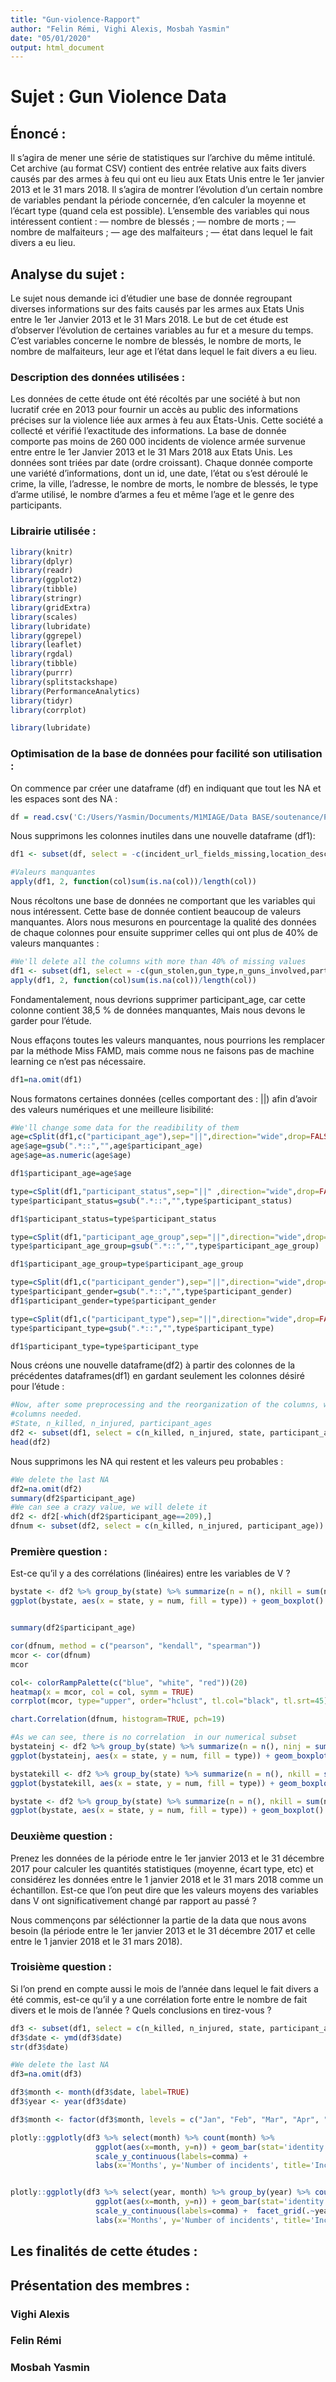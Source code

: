 ---
title: "Gun-violence-Rapport"
author: "Felin Rémi, Vighi Alexis, Mosbah Yasmin"
date: "05/01/2020"
output: html_document
---

# Sujet : Gun Violence Data
## Énoncé :
Il s’agira de mener une série de statistiques sur l’archive du même intitulé. Cet archive (au format CSV) contient des entrée relative aux faits divers causés par des armes à feu qui ont eu lieu aux Etats Unis entre le 1er janvier 2013 et le 31 mars 2018. Il s’agira de montrer l’évolution d’un certain nombre de variables pendant la période concernée, d’en calculer la moyenne et l’écart type (quand cela est possible). L’ensemble des variables qui nous intéressent contient :
— nombre de blessés ;
— nombre de morts ;
— nombre de malfaiteurs ;
— age des malfaiteurs ;
— état dans lequel le fait divers a eu lieu.

## Analyse du sujet :
Le sujet nous demande ici d'étudier une base de donnée regroupant diverses informations sur des faits causés par les armes aux Etats Unis entre le 1er Janvier 2013 et le 31 Mars 2018.
Le but de cet étude est d'observer l'évolution de certaines variables au fur  et a mesure du temps. C'est variables concerne le nombre de blessés, le nombre de morts, le nombre de malfaiteurs, leur age et l'état dans lequel le fait divers a eu lieu.



### Description des données utilisées :
Les données de cette étude ont été récoltés par une société à but non lucratif crée en 2013 pour fournir un accès au public des informations précises sur la violence liée aux armes à feu aux États-Unis.
Cette société a collecté et vérifié l'exactitude des informations.
La base de donnée comporte pas moins de 260 000 incidents de violence armée survenue entre entre le 1er Janvier 2013 et le 31 Mars 2018 aux Etats Unis.
Les données sont triées par date (ordre croissant).
Chaque donnée comporte une variété d'informations, dont un id, une date, l'état ou s'est déroulé le crime, la ville, l'adresse, le nombre de morts, le nombre de blessés, le type d'arme utilisé, le nombre d'armes a feu et même l'age et le genre des participants.

### Librairie utilisée :

```{r library , warning = FALSE, message = FALSE}
library(knitr)
library(dplyr)
library(readr)
library(ggplot2)
library(tibble)
library(stringr)
library(gridExtra)
library(scales)
library(lubridate)
library(ggrepel)
library(leaflet)
library(rgdal)
library(tibble)
library(purrr)
library(splitstackshape)
library(PerformanceAnalytics) 
library(tidyr)
library(corrplot)

library(lubridate)
```

### Optimisation de la base de données pour facilité son utilisation :

On commence par créer une dataframe (df) en indiquant que tout les NA et les espaces sont des NA :
```{r data , warning=FALSE}
df = read.csv('C:/Users/Yasmin/Documents/M1MIAGE/Data BASE/soutenance/Projet-R-Gun-violence-data-master/data/gun-violence-data.csv', header=TRUE,stringsAsFactors = FALSE, na.strings=c("NA", ""))
```


Nous supprimons les colonnes inutiles dans une nouvelle dataframe (df1):
```{r ,warning=FALSE}
df1 <- subset(df, select = -c(incident_url_fields_missing,location_description,notes,incident_url,incident_characteristics,longitude,latitude,sources, source_url))

#Valeurs manquantes
apply(df1, 2, function(col)sum(is.na(col))/length(col))
```

Nous récoltons une base de données ne comportant que les variables qui nous intéressent. 
Cette base de donnée contient beaucoup de valeurs manquantes.
Alors nous mesurons en pourcentage la qualité des données de chaque colonnes pour ensuite supprimer celles qui ont plus de 40% de valeurs manquantes :
```{r, warning=FALSE}

#We'll delete all the columns with more than 40% of missing values
df1 <- subset(df1, select = -c(gun_stolen,gun_type,n_guns_involved,participant_name,participant_relationship))
apply(df1, 2, function(col)sum(is.na(col))/length(col))
```

Fondamentalement, nous devrions supprimer participant_age, car cette colonne contient 38,5 % de données manquantes,
Mais nous devons le garder pour l'étude.

Nous effaçons toutes les valeurs manquantes, nous pourrions les remplacer par la méthode Miss FAMD, mais comme nous ne faisons pas de machine learning ce n'est pas nécessaire.

```{r, warning=FALSE}

df1=na.omit(df1)

```

Nous formatons certaines données (celles comportant des : ||) afin d’avoir des valeurs numériques et une meilleure lisibilité:
```{r,warning = FALSE, message = FALSE}
#We'll change some data for the readibility of them
age=cSplit(df1,c("participant_age"),sep="||",direction="wide",drop=FALSE)
age$age=gsub(".*::","",age$participant_age)
age$age=as.numeric(age$age)

df1$participant_age=age$age

type=cSplit(df1,"participant_status",sep="||" ,direction="wide",drop=FALSE)
type$participant_status=gsub(".*::","",type$participant_status)

df1$participant_status=type$participant_status

type=cSplit(df1,"participant_age_group",sep="||",direction="wide",drop=FALSE)
type$participant_age_group=gsub(".*::","",type$participant_age_group)

df1$participant_age_group=type$participant_age_group

type=cSplit(df1,c("participant_gender"),sep="||",direction="wide",drop=FALSE)
type$participant_gender=gsub(".*::","",type$participant_gender)
df1$participant_gender=type$participant_gender

type=cSplit(df1,c("participant_type"),sep="||",direction="wide",drop=FALSE)
type$participant_type=gsub(".*::","",type$participant_type)

df1$participant_type=type$participant_type
```

Nous créons une nouvelle dataframe(df2) à partir des colonnes de la précédentes dataframes(df1) en gardant seulement les  colonnes désiré pour l'étude :
```{r, warning=FALSE}

#Now, after some preprocessing and the reorganization of the columns, we will kept only the
#columns needed.
#State, n_killed, n_injured, participant_ages
df2 <- subset(df1, select = c(n_killed, n_injured, state, participant_age))
head(df2)
```

Nous supprimons les NA qui restent et les valeurs peu probables :
```{r, warning=FALSE}
#We delete the last NA
df2=na.omit(df2)
summary(df2$participant_age)
#We can see a crazy value, we will delete it
df2 <- df2[-which(df2$participant_age==209),]
dfnum <- subset(df2, select = c(n_killed, n_injured, participant_age))

```


### Première question :

Est-ce qu’il y a des corrélations (linéaires) entre les variables de V ?

```{r, warning=FALSE}
bystate <- df2 %>% group_by(state) %>% summarize(n = n(), nkill = sum(n_killed), ninj = sum(n_injured)) %>% tidyr::gather(key = "type", value = "num", nkill, ninj)
ggplot(bystate, aes(x = state, y = num, fill = type)) + geom_boxplot() + theme_bw()


summary(df2$participant_age)

cor(dfnum, method = c("pearson", "kendall", "spearman"))
mcor <- cor(dfnum)
mcor

col<- colorRampPalette(c("blue", "white", "red"))(20) 
heatmap(x = mcor, col = col, symm = TRUE)
corrplot(mcor, type="upper", order="hclust", tl.col="black", tl.srt=45)

chart.Correlation(dfnum, histogram=TRUE, pch=19)

#As we can see, there is no correlation  in our numerical subset
bystateinj <- df2 %>% group_by(state) %>% summarize(n = n(), ninj = sum(n_injured)) %>% tidyr::gather(key = "type", value = "num", ninj)
ggplot(bystateinj, aes(x = state, y = num, fill = type)) + geom_boxplot() + theme_bw()

bystatekill <- df2 %>% group_by(state) %>% summarize(n = n(), nkill = sum(n_killed))%>% tidyr::gather(key = "type", value = "num", nkill)
ggplot(bystatekill, aes(x = state, y = num, fill = type)) + geom_boxplot() + theme_bw()

bystate <- df2 %>% group_by(state) %>% summarize(n = n(), nkill = sum(n_killed), ninj = sum(n_injured)) %>% tidyr::gather(key = "type", value = "num", nkill, ninj)
ggplot(bystate, aes(x = state, y = num, fill = type)) + geom_boxplot() + theme_bw()

```


### Deuxième question :

Prenez les données de la période entre le 1er janvier 2013 et le 31 décembre 2017 pour calculer les quantités statistiques (moyenne, écart type, etc) et considérez les données entre le 1 janvier 2018 et le 31 mars 2018 comme un échantillon. Est-ce que l’on peut dire que les valeurs moyens des variables dans V ont significativement changé par rapport au passé ?

Nous commençons par séléctionner la partie de la data que nous avons besoin (la période entre le 1er janvier 2013 et le 31 décembre 2017 et celle entre le 1 janvier 2018 et le 31 mars 2018).


### Troisième question :
Si l’on prend en compte aussi le mois de l’année dans lequel le fait divers a été commis, est-ce qu’il y a une corrélation forte entre le nombre de fait divers et le mois de l’année ? Quels conclusions en tirez-vous ?

```{r, warning=FALSE}
df3 <- subset(df1, select = c(n_killed, n_injured, state, participant_age, date))
df3$date <- ymd(df3$date)
str(df3$date)

#We delete the last NA
df3=na.omit(df3)

df3$month <- month(df3$date, label=TRUE)
df3$year <- year(df3$date)

df3$month <- factor(df3$month, levels = c("Jan", "Feb", "Mar", "Apr", "May", "Jun", "Jul", "Aug", "Sep", "Oct", "Nov", "Dec"), labels = c(1,2,3,4,5,6,7,8,9,10,11,12))

plotly::ggplotly(df3 %>% select(month) %>% count(month) %>%
                   ggplot(aes(x=month, y=n)) + geom_bar(stat='identity', fill='red') +
                   scale_y_continuous(labels=comma) +
                   labs(x='Months', y='Number of incidents', title='Incidents by Month'))


plotly::ggplotly(df3 %>% select(year, month) %>% group_by(year) %>% count(month) %>%
                   ggplot(aes(x=month, y=n)) + geom_bar(stat='identity', fill='red') +
                   scale_y_continuous(labels=comma) +  facet_grid(.~year) +
                   labs(x='Months', y='Number of incidents', title='Incidents by Month by year'))


```

## Les finalités de cette études :


## Présentation des membres : 
### Vighi Alexis
### Felin Rémi 
### Mosbah Yasmin
